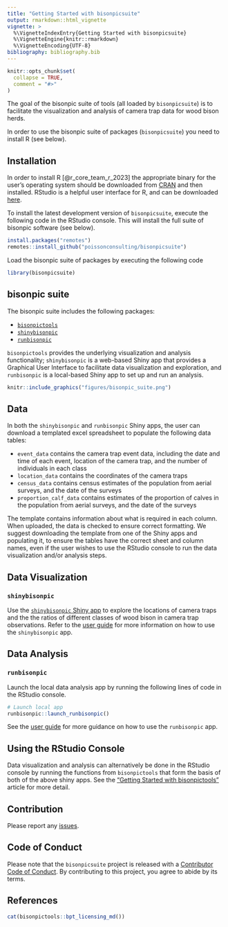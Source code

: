 ```yaml
---
title: "Getting Started with bisonpicsuite"
output: rmarkdown::html_vignette
vignette: >
  %\VignetteIndexEntry{Getting Started with bisonpicsuite}
  %\VignetteEngine{knitr::rmarkdown}
  %\VignetteEncoding{UTF-8}
bibliography: bibliography.bib
---
```


<!-- Copyright 2023 Province of Alberta -->

<!-- Licensed under the Apache License, Version 2.0 (the "License"); -->
<!-- you may not use this file except in compliance with the License. -->
<!-- You may obtain a copy of the License at -->

<!-- http://www.apache.org/licenses/LICENSE-2.0 -->

<!-- Unless required by applicable law or agreed to in writing, software -->
<!-- distributed under the License is distributed on an "AS IS" BASIS, -->
<!-- WITHOUT WARRANTIES OR CONDITIONS OF ANY KIND, either express or implied. -->
<!-- See the License for the specific language governing permissions and -->
<!-- limitations under the License. -->

```r
knitr::opts_chunk$set(
  collapse = TRUE,
  comment = "#>"
)
```

The goal of the bisonpic suite of tools (all loaded by `bisonpicsuite`) is to facilitate the visualization and analysis of camera trap data for wood bison herds.

In order to use the bisonpic suite of packages (`bisonpicsuite`) you need to install R (see below).

## Installation

In order to install R [@r_core_team_r_2023] the appropriate binary for the user's operating system should be downloaded from [CRAN](https://cran.r-project.org/) and then installed.
RStudio is a helpful user interface for R, and can be downloaded [here](https://posit.co/download/rstudio-desktop/).

To install the latest development version of `bisonpicsuite`, execute the following code in the RStudio console.
This will install the full suite of bisonpic software (see below).

```r
install.packages("remotes")
remotes::install_github("poissonconsulting/bisonpicsuite")
```

Load the bisonpic suite of packages by executing the following code

```r
library(bisonpicsuite)
```


## bisonpic suite

The bisonpic suite includes the following packages:

- [`bisonpictools`](https://github.com/poissonconsulting/bisonpictools)
- [`shinybisonpic`](https://github.com/poissonconsulting/shinybisonpic)
- [`runbisonpic`](https://github.com/poissonconsulting/runbisonpic)

`bisonpictools` provides the underlying visualization and analysis functionality; `shinybisonpic` is a web-based Shiny app that provides a Graphical User Interface to facilitate data visualization and exploration, and `runbisonpic` is a local-based Shiny app to set up and run an analysis.

```r
knitr::include_graphics("figures/bisonpic_suite.png")
```

## Data 

In both the `shinybisonpic` and `runbisonpic` Shiny apps, the user can download a templated excel spreadsheet to populate the following data tables:

- `event_data` contains the camera trap event data, including the date and time of each event, location of the camera trap, and the number of individuals in each class
- `location_data` contains the coordinates of the camera traps
- `census_data` contains census estimates of the population from aerial surveys, and the date of the surveys
- `proportion_calf_data` contains estimates of the proportion of calves in the population from aerial surveys, and the date of the surveys

The template contains information about what is required in each column.
When uploaded, the data is checked to ensure correct formatting.
We suggest downloading the template from one of the Shiny apps and populating it, to ensure the tables have the correct sheet and column names, even if the user wishes to use the RStudio console to run the data visualization and/or analysis steps.

## Data Visualization

### `shinybisonpic`

Use the [`shinybisonpic` Shiny app](https://poissonconsulting.shinyapps.io/shinybisonpic-dev/) to explore the locations of camera traps and the the ratios of different classes of wood bison in camera trap observations.
Refer to the [user guide](https://poissonconsulting.github.io/bisonpicsuite/articles/bisonpic-user-guide.html) for more information on how to use the `shinybisonpic` app.

## Data Analysis

### `runbisonpic`

Launch the local data analysis app by running the following lines of code in the RStudio console.

```r
# Launch local app
runbisonpic::launch_runbisonpic()
```

See the [user guide](https://poissonconsulting.github.io/bisonpicsuite/articles/user-guide.html) for more guidance on how to use the `runbisonpic` app.

## Using the RStudio Console

Data visualization and analysis can alternatively be done in the RStudio console by running the functions from `bisonpictools` that form the basis of both of the above shiny apps.
See the ["Getting Started with bisonpictools"](https://poissonconsulting.github.io/bisonpictools/articles/bisonpictools-getting-started.html) article for more detail.

## Contribution

Please report any [issues](https://github.com/poissonconsulting/bisonpicsuite/issues).

## Code of Conduct

Please note that the `bisonpicsuite` project is released with a [Contributor Code of Conduct](https://www.contributor-covenant.org/version/2/1/code_of_conduct/).
By contributing to this project, you agree to abide by its terms.

## References

<div id="refs"></div>

```r
cat(bisonpictools::bpt_licensing_md())
```


